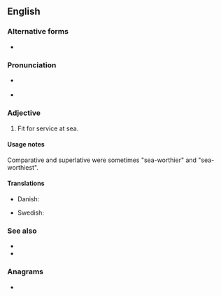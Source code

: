 {{also|seaworthy}}
==English==

===Alternative forms===
* {{l|en|seaworthy}}

===Pronunciation===
* {{a|RP}} {{IPA|en|/ˈsiːwɜːði/}}
* {{a|GenAm}} {{IPA|en|/ˈsiːwɝði/}}

===Adjective===
{{en-adj|head=[[sea]]-[[worthy]]}}

# Fit for service at sea.

====Usage notes====
Comparative and superlative were sometimes "sea-worthier" and "sea-worthiest".

====Translations====
{{trans-top|fit for service at sea}}
* Danish: {{t|da|sødygtig}}
{{trans-mid}}
* Swedish: {{t|sv|sjövärdig}}
{{trans-bottom}}

===See also===
* {{l|en|-worthy}}
* {{l|en|seaworthiness}}

===Anagrams===
* {{anagrams|en|a=aehorstwy|otherways}}